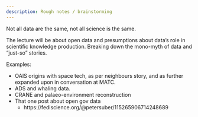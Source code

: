```yaml
---
description: Rough notes / brainstorming
---
```

Not all data are the same, not all science is the same.

The lecture will be about open data and presumptions about data’s role in scientific knowledge production.
Breaking down the mono-myth of data and "just-so" stories.

Examples:

- OAIS origins with space tech, as per neighbours story, and as further expanded upon in conversation at MATC.
- ADS and whaling data.
- CRANE and palaeo-environment reconstruction
- That one post about open gov data
  - https://fediscience.org/@petersuber/115265906714248689


